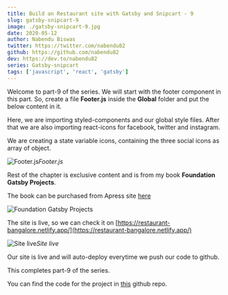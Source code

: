```yaml
---
title: Build an Restaurant site with Gatsby and Snipcart - 9
slug: gatsby-snipcart-9
image: ./gatsby-snipcart-9.jpg
date: 2020-05-12
author: Nabendu Biswas
twitter: https://twitter.com/nabendu82
github: https://github.com/nabendu82
dev: https://dev.to/nabendu82
series: Gatsby-snipcart
tags: ['javascript', 'react', 'gatsby']
---
```


Welcome to part-9 of the series. We will start with the footer component in this part. So, create a file **Footer.js** inside the **Global** folder and put the below content in it.

Here, we are importing styled-components and our global style files. After that we are also importing react-icons for facebook, twitter and instagram.

We are creating a state variable icons, containing the three social icons as array of object.

![Footer.js](https://res.cloudinary.com/dxkxvfo2o/image/upload/v1589983826/9-restro/1_o8v3jd.png)*Footer.js*

Rest of the chapter is exclusive content and is from my book **Foundation Gatsby Projects**.

The book can be purchased from Apress site <a href="https://www.apress.com/in/book/9781484265574" target="_blank" rel="noopener noreferrer">here</a>




<div className={styles.image__small}>

![Foundation Gatsby Projects](https://res.cloudinary.com/dxkxvfo2o/image/upload/v1609570264/Foundation_Gatsby_zilffx.jpg)

</div>

  



The site is live, so we can check it on [https://restaurant-bangalore.netlify.app/](https://restaurant-bangalore.netlify.app/)

![Site live](https://res.cloudinary.com/dxkxvfo2o/image/upload/v1589983831/9-restro/15_hb01sq.png)*Site live*

Our site is live and will auto-deploy everytime we push our code to github.

This completes part-9 of the series.

You can find the code for the project in [this](https://github.com/nabendu82/restaurant-gatsby) github repo.
